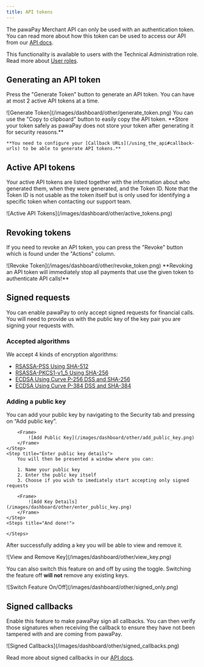 ```yaml
---
title: API tokens
---
```


The pawaPay Merchant API can only be used with an authentication token. You can read more about how this token can be used to access our API from our [API docs](/using_the_api#authentication).

This functionality is available to users with the Technical Administration role. Read more about [User roles](/dashboard/user_management/user_roles).

## Generating an API token

Press the "Generate Token" button to generate an API token. You can have at most 2 active API tokens at a time. 

<Frame>
    ![Generate Token](/images/dashboard/other/generate_token.png)
</Frame>

<Tip>
    You can use the "Copy to clipboard" button to easily copy the API token.
</Tip>

<Warning>
    **Store your token safely as pawaPay does not store your token after generating it for security reasons.**

    **You need to configure your [Callback URLs](/using_the_api#callback-urls) to be able to generate API tokens.**
</Warning>

## Active API tokens

Your active API tokens are listed together with the information about who generated them, when they were generated, and the Token ID. 
Note that the Token ID is not usable as the token itself but is only used for identifying a specific token when contacting our support team.

<Frame>
    ![Active API Tokens](/images/dashboard/other/active_tokens.png)
</Frame>

## Revoking tokens

If you need to revoke an API token, you can press the "Revoke" button which is found under the "Actions" column.

<Frame>
    ![Revoke Token](/images/dashboard/other/revoke_token.png)
</Frame>

<Warning>
    **Revoking an API token will immediately stop all payments that use the given token to authenticate API calls!**
</Warning>

## Signed requests

You can enable pawaPay to only accept signed requests for financial calls. You will need to provide us with the public key of the key pair you are signing your requests with.

### Accepted algorithms

We accept 4 kinds of encryption algorithms:

- [RSASSA-PSS Using SHA-512](https://datatracker.ietf.org/doc/html/rfc9421#name-rsassa-pss-using-sha-512)
- [RSASSA-PKCS1-v1_5 Using SHA-256](https://datatracker.ietf.org/doc/html/rfc9421#name-rsassa-pkcs1-v1_5-using-sha)
- [ECDSA Using Curve P-256 DSS and SHA-256](https://datatracker.ietf.org/doc/html/rfc9421#name-ecdsa-using-curve-p-256-dss)
- [ECDSA Using Curve P-384 DSS and SHA-384](https://datatracker.ietf.org/doc/html/rfc9421#name-ecdsa-using-curve-p-384-dss)

### Adding a public key

<Steps>
    <Step title="Add you public key">
        You can add your public key by navigating to the Security tab and pressing on “Add public key”.

        <Frame>
            ![Add Public Key](/images/dashboard/other/add_public_key.png)
        </Frame>
    </Step>
    <Step title="Enter public key details">
        You will then be presented a window where you can:

        1. Name your public key
        2. Enter the publc key itself
        3. Choose if you wish to imediately start accepting only signed requests

        <Frame>
            ![Add Key Details](/images/dashboard/other/enter_public_key.png)
        </Frame>
    </Step>
    <Steps title="And done!">
        
    </Steps>
</Steps>

After successfully adding a key you will be able to view and remove it.

<Frame>
    ![View and Remove Key](/images/dashboard/other/view_key.png)
</Frame>

You can also switch this feature on and off by using the toggle. Switching the feature off **will not** remove any existing keys.

<Frame>
    ![Switch Feature On/Off](/images/dashboard/other/signed_only.png)
</Frame>

## Signed callbacks

Enable this feature to make pawaPay sign all callbacks. 
You can then verify those signatures when receiving the callback to ensure they have not been tampered with and are coming from pawaPay.

<Frame>
    ![Signed Callbacks](/images/dashboard/other/signed_callbacks.png)
</Frame>

Read more about signed callbacks in our [API docs](/using_the_api#signatures-in-callbacks).